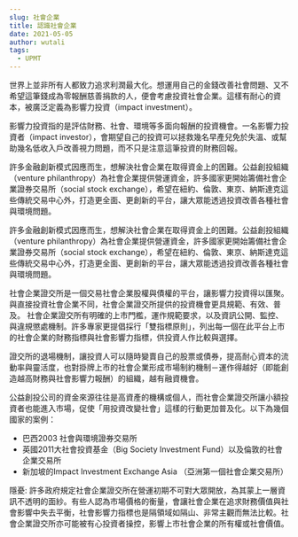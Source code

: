```yaml
---
slug: 社會企業
title: 認識社會企業
date: 2021-05-05
author: wutali
tags:
  - UPMT
---
```

  世界上並非所有人都致力追求利潤最大化。想運用自己的金錢改善社會問題、又不希望這筆錢成為零報酬慈善捐款的人，便會考慮投資社會企業。這樣有耐心的資本，被廣泛定義為影響力投資（impact investment）。

  影響力投資指的是評估財務、社會、環境等多面向報酬的投資機會。一名影響力投資者（impact investor），會期望自己的投資可以拯救幾名早產兒免於失溫、或幫助幾名低收入戶改善視力問題，而不只是注意這筆投資的財務回報。

  許多金融創新模式因應而生，想解決社會企業在取得資金上的困難。公益創投組織（venture philanthropy）為社會企業提供營運資金，許多國家更開始籌備社會企業證券交易所（social stock exchange），希望在紐約、倫敦、東京、納斯達克這些傳統交易中心外，打造更全面、更創新的平台，讓大眾能透過投資改善各種社會與環境問題。

  許多金融創新模式因應而生，想解決社會企業在取得資金上的困難。公益創投組織（venture philanthropy）為社會企業提供營運資金，許多國家更開始籌備社會企業證券交易所（social stock exchange），希望在紐約、倫敦、東京、納斯達克這些傳統交易中心外，打造更全面、更創新的平台，讓大眾能透過投資改善各種社會與環境問題。

  社會企業證交所是一個交易社會企業股權與債權的平台，讓影響力投資得以匯聚。與直接投資社會企業不同，社會企業證交所提供的投資機會更具規範、有效、普及。
  社會企業證交所有明確的上市門檻，運作規範要求，以及資訊公開、監控、與違規懲處機制。許多專家更提倡採行「雙指標原則」，列出每一個在此平台上市的社會企業的財務指標與社會影響力指標，供投資人作比較與選擇。

  證交所的退場機制，讓投資人可以隨時變賣自己的股票或債券，提高耐心資本的流動率與靈活度，也對掛牌上市的社會企業形成市場制約機制－運作得越好（即能創造越高財務與社會影響力報酬）的組織，越有融資機會。

  公益創投公司的資金來源往往是高資產的機構或個人，而社會企業證交所讓小額投資者也能進入市場，促使「用投資改變社會」這樣的行動更加普及化。以下為幾個國家的案例：

* 巴西2003 社會與環境證券交易所
* 英國2011大社會投資基金（Big Society Investment Fund）以及倫敦的社會企業交易所
* 新加坡的Impact Investment Exchange Asia （亞洲第一個社會企業交易所）

隱憂:
許多政府規定社會企業證交所在營運初期不可對大眾開放，為其蒙上一層資訊不透明的面紗。有些人認為市場價格的衡量，會讓社會企業在追求財務價值與社會影響中失去平衡，社會影響力指標也是隔領域如隔山、非常主觀而無法比較。社會企業證交所亦可能被有心投資者操控，影響上市社會企業的所有權或社會價值。